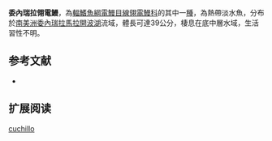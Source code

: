 {{Speciesbox
| name = 委內瑞拉翎電鰻
| image = 
| image_caption = 
| image_width = 250px
| status = NE
| status_system = IUCN3.1
| genus = Apteronotus
| species = cuchillo
| authority = [[Schultz|Schultz]], 1949
| synonyms = 
}}
'''委內瑞拉翎電鰻'''，為[[輻鰭魚綱|輻鰭魚綱]][[電鰻目|電鰻目]][[線翎電鰻科|線翎電鰻科]]的其中一[[種|種]]，為熱帶淡水魚，分布於[[南美洲|南美洲]][[委內瑞拉|委內瑞拉]][[馬拉開波湖|馬拉開波湖]]流域，體長可達39公分，棲息在底中層水域，生活習性不明。

==参考文献==
*{{FishBase_species|genus=Apteronotus|species=cuchillo|year=2015|month=9}}

== 扩展阅读 ==
{{refbegin}}
{{wikispecies-inline|Apteronotus cuchillo|委內瑞拉翎電鰻}}
{{refend}}
{{Taxonbar|from=Q5562083}}

[[Category:翎電鰻屬|cuchillo]]